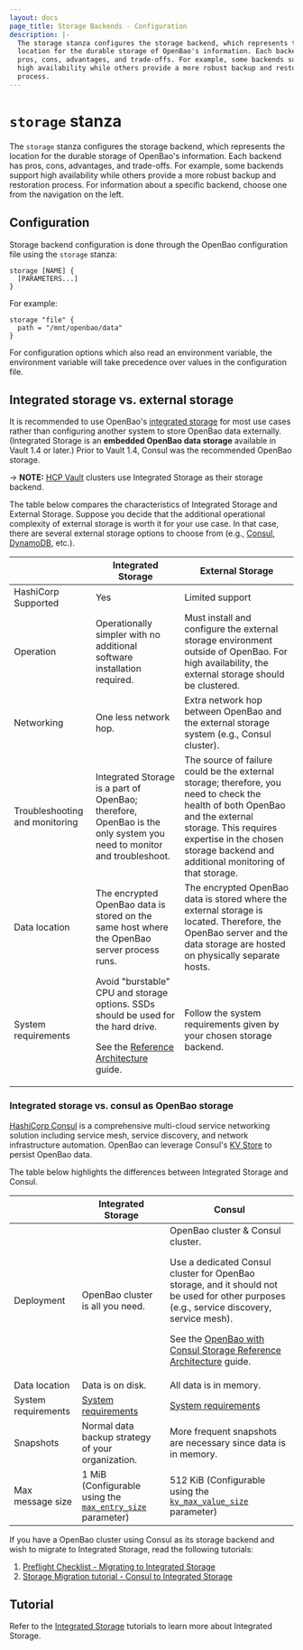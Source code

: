 ```yaml
---
layout: docs
page_title: Storage Backends - Configuration
description: |-
  The storage stanza configures the storage backend, which represents the
  location for the durable storage of OpenBao's information. Each backend has
  pros, cons, advantages, and trade-offs. For example, some backends support
  high availability while others provide a more robust backup and restoration
  process.
---
```


# `storage` stanza

The `storage` stanza configures the storage backend, which represents the
location for the durable storage of OpenBao's information. Each backend has pros,
cons, advantages, and trade-offs. For example, some backends support high
availability while others provide a more robust backup and restoration process.
For information about a specific backend, choose one from the navigation on the
left.

## Configuration

Storage backend configuration is done through the OpenBao configuration file using
the `storage` stanza:

```hcl
storage [NAME] {
  [PARAMETERS...]
}
```

For example:

```hcl
storage "file" {
  path = "/mnt/openbao/data"
}
```

For configuration options which also read an environment variable, the
environment variable will take precedence over values in the configuration
file.

## Integrated storage vs. external storage

It is recommended to use OpenBao's [integrated
storage](/vault/docs/configuration/storage/raft) for most use cases rather than
configuring another system to store OpenBao data externally. (Integrated Storage is
an **embedded OpenBao data storage** available in Vault 1.4 or later.) Prior to Vault 1.4, Consul was the recommended OpenBao storage.

-> **NOTE:** [HCP Vault](https://cloud.hashicorp.com/products/vault) clusters
use Integrated Storage as their storage backend.

The table below compares the characteristics of Integrated Storage and External
Storage. Suppose you decide that the additional operational complexity of external storage is worth it for your use case. In that case, there are several external storage options to choose from (e.g., [Consul](/vault/docs/configuration/storage/consul), [DynamoDB](/vault/docs/configuration/storage/dynamodb), etc.).

|                                | Integrated Storage                                                                                                                                                                                                           | External Storage                                                                                                                                                                                                                      |
| ------------------------------ | ---------------------------------------------------------------------------------------------------------------------------------------------------------------------------------------------------------------------------- | ------------------------------------------------------------------------------------------------------------------------------------------------------------------------------------------------------------------------------------- |
| HashiCorp Supported            | Yes                                                                                                                                                                                                                          | Limited support                                                                                                                                                                                                                       |
| Operation                      | Operationally simpler with no additional software installation required.                                                                                                                                                     | Must install and configure the external storage environment outside of OpenBao. For high availability, the external storage should be clustered.                                                                                        |
| Networking                     | One less network hop.                                                                                                                                                                                                        | Extra network hop between OpenBao and the external storage system (e.g., Consul cluster).                                                                                                                                               |
| Troubleshooting and monitoring | Integrated Storage is a part of OpenBao; therefore, OpenBao is the only system you need to monitor and troubleshoot.                                                                                                             | The source of failure could be the external storage; therefore, you need to check the health of both OpenBao and the external storage. This requires expertise in the chosen storage backend and additional monitoring of that storage. |
| Data location                  | The encrypted OpenBao data is stored on the same host where the OpenBao server process runs.                                                                                                                                     | The encrypted OpenBao data is stored where the external storage is located. Therefore, the OpenBao server and the data storage are hosted on physically separate hosts.                                                                   |
| System requirements            | Avoid "burstable" CPU and storage options. SSDs should be used for the hard drive. <p />See the [Reference Architecture](/vault/tutorials/day-one-raft/raft-reference-architecture#system-requirements) guide. | Follow the system requirements given by your chosen storage backend.                                                                                                                                                                  |

### Integrated storage vs. consul as OpenBao storage

[HashiCorp Consul](/consul/docs/intro) is a comprehensive
multi-cloud service networking solution including service mesh, service
discovery, and network infrastructure automation. OpenBao can leverage
Consul's [KV Store](/consul/api-docs/kv) to persist OpenBao data.

The table below highlights the differences between Integrated Storage and
Consul.

|                     | Integrated Storage                                                                                                 | Consul                                                                                                                                                                                                                                                                                                                                           |
| ------------------- | ------------------------------------------------------------------------------------------------------------------ | ------------------------------------------------------------------------------------------------------------------------------------------------------------------------------------------------------------------------------------------------------------------------------------------------------------------------------------------------ |
| Deployment          | OpenBao cluster is all you need.                                                                                     | OpenBao cluster & Consul cluster. <p />Use a dedicated Consul cluster for OpenBao storage, and it should not be used for other purposes (e.g., service discovery, service mesh). <p />See the [OpenBao with Consul Storage Reference Architecture](/vault/tutorials/day-one-consul/reference-architecture#recommended-architecture) guide. |
| Data location       | Data is on disk.                                                                                                   | All data is in memory.                                                                                                                                                                                                                                                                                                                           |
| System requirements | [System requirements](/vault/tutorials/day-one-raft/raft-reference-architecture#system-requirements) | [System requirements](/vault/tutorials/day-one-consul/reference-architecture#hardware-sizing-for-vault-servers)                                                                                                                                                                                                                      |
| Snapshots           | Normal data backup strategy of your organization.                                                                  | More frequent snapshots are necessary since data is in memory.                                                                                                                                                                                                                                                                                   |
| Max message size    | 1 MiB (Configurable using the [`max_entry_size`](/vault/docs/configuration/storage/raft#max_entry_size) parameter)       | 512 KiB (Configurable using the [`kv_max_value_size`](/consul/docs/agent/config/config-files#kv_max_value_size) parameter)                                                                                                                                                                                                                     |

If you have a OpenBao cluster using Consul as its storage backend and wish to
migrate to Integrated Storage, read the following tutorials:

1. [Preflight Checklist - Migrating to Integrated
   Storage](/vault/tutorials/raft/storage-migration-checklist)
1. [Storage Migration tutorial - Consul to Integrated
   Storage](/vault/tutorials/raft/raft-migration)

## Tutorial

Refer to the [Integrated
Storage](/vault/tutorials/raft) tutorials
to learn more about Integrated Storage.
